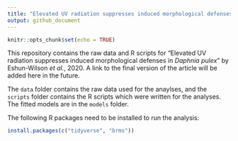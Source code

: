 ```yaml
---
title: "Elevated UV radiation suppresses induced morphological defenses in *Daphnia pulex*"
output: github_document
---
```


```r
knitr::opts_chunk$set(echo = TRUE)
```

This repository contains the raw data and R scripts for "Elevated UV radiation suppresses induced morphological defenses in *Daphnia pulex*" by Eshun-Wilson *et al.*, 2020. A link to the final version of the article will be added here in the future. 

The `data` folder contains the raw data used for the anaylses, and the `scripts` folder contains the R scripts which were written for the analyses. The fitted models are in the `models` folder. 

The following R packages need to be installed to run the analysis:
```r
install.packages(c("tidyverse", "brms"))
```
